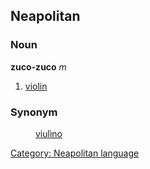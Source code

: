==Neapolitan==
===Noun===
'''zuco-zuco''' ''m''
# [[violin]]

===Synonym===
:[[viulìno]]

[[Category: Neapolitan language]]